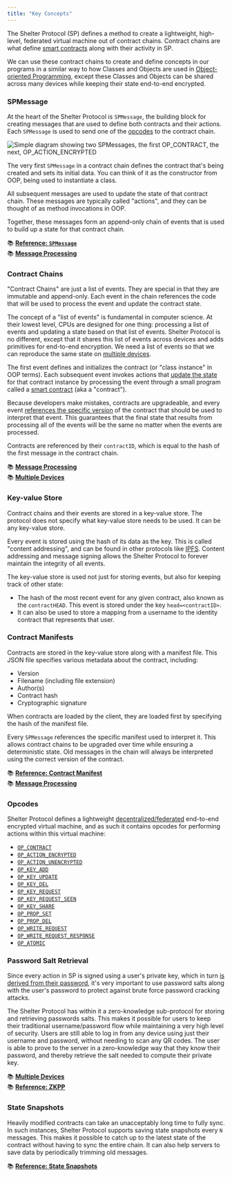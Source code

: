 ```yaml
---
title: "Key Concepts"
---
```


The Shelter Protocol (SP) defines a method to create a lightweight, high-level, federated virtual machine out of contract chains. Contract chains are what define [smart contracts](https://en.wikipedia.org/wiki/Smart_contract) along with their activity in SP.

We can use these contract chains to create and define concepts in our programs in a similar way to how Classes and Objects are used in [Object-oriented Programming](https://en.wikipedia.org/wiki/Object-oriented_programming), except these Classes and Objects can be shared across many devices while keeping their state end-to-end encrypted.

### SPMessage

At the heart of the Shelter Protocol is `SPMessage`, the building block for creating messages that are used to define both contracts and their actions. Each `SPMessage` is used to send one of the [opcodes](#opcodes) to the contract chain.

<img src={spmessageRef} alt="Simple diagram showing two SPMessages, the first OP_CONTRACT, the next, OP_ACTION_ENCRYPTED" class="center" />

The very first `SPMessage` in a contract chain defines the contract that's being created and sets its initial data. You can think of it as the constructor from OOP, being used to instantiate a class.

All subsequent messages are used to update the state of that contract chain. These messages are typically called "actions", and they can be thought of as method invocations in OOP.

Together, these messages form an append-only chain of events that is used to build up a state for that contract chain.

📚 [**Reference: `SPMessage`**](/en/spmessage)\
📚 [**Message Processing**](/en/message-processing)

### Contract Chains

"Contract Chains" are just a list of events. They are special in that they are immutable and append-only. Each event in the chain references the code that will be used to process the event and update the contract state.

The concept of a "list of events" is fundamental in computer science. At their lowest level, CPUs are designed for one thing: processing a list of events and updating a state based on that list of events. Shelter Protocol is no different, except that it shares this list of events across devices and adds primitives for end-to-end encryption. We need a list of events so that we can reproduce the same state on [multiple devices](/en/multi-device).

The first event defines and initializes the contract (or "class instance" in OOP terms). Each subsequent event invokes actions that [update the state](/en/message-processing) for that contract instance by processing the event through a small program called a [smart contract](https://en.wikipedia.org/wiki/Smart_contract) (aka a "contract").

Because developers make mistakes, contracts are upgradeable, and every event [references the specific version](#contract-manifests) of the contract that should be used to interpret that event. This guarantees that the final state that results from processing all of the events will be the same no matter when the events are processed.

Contracts are referenced by their `contractID`, which is equal to the hash of the first message in the contract chain.

📚 [**Message Processing**](/en/message-processing)\
📚 [**Multiple Devices**](/en/multi-device)

### Key-value Store

Contract chains and their events are stored in a key-value store. The protocol does not specify what key-value store needs to be used. It can be any key-value store.

Every event is stored using the hash of its data as the key. This is called "content addressing", and can be found in other protocols like [IPFS](https://en.wikipedia.org/wiki/InterPlanetary_File_System). Content addressing and message signing allows the Shelter Protocol to forever maintain the integrity of all events.

The key-value store is used not just for storing events, but also for keeping track of other state:

- The hash of the most recent event for any given contract, also known as the `contractHEAD`. This event is stored under the key `head=<contractID>`.
- It can also be used to store a mapping from a username to the identity contract that represents that user.

### Contract Manifests

Contracts are stored in the key-value store along with a manifest file. This JSON file specifies various metadata about the contract, including:

- Version
- Filename (including file extension)
- Author(s)
- Contract hash
- Cryptographic signature

When contracts are loaded by the client, they are loaded first by specifying the hash of the manifest file.

Every `SPMessage` references the specific manifest used to interpret it. This allows contract chains to be upgraded over time while ensuring a deterministic state. Old messages in the chain will always be interpreted using the correct version of the contract.

📚 [**Reference: Contract Manifest**](/en/contract-manifests)\
📚 [**Message Processing**](/en/message-processing)

### Opcodes

Shelter Protocol defines a lightweight [decentralized/federated](/en/federation) end-to-end encrypted virtual machine, and as such it contains opcodes for performing actions within this virtual machine:

- [`OP_CONTRACT`](/en/opcodes#op_contract)
- [`OP_ACTION_ENCRYPTED`](/en/opcodes#op_action_encrypted)
- [`OP_ACTION_UNENCRYPTED`](/en/opcodes#op_action_unencrypted)
- [`OP_KEY_ADD`](/en/opcodes#op_key_add)
- [`OP_KEY_UPDATE`](/en/opcodes#op_key_update)
- [`OP_KEY_DEL`](/en/opcodes#op_key_del)
- [`OP_KEY_REQUEST`](/en/opcodes#op_key_request)
- [`OP_KEY_REQUEST_SEEN`](/en/opcodes#op_key_request_seen)
- [`OP_KEY_SHARE`](/en/opcodes#op_key_share)
- [`OP_PROP_SET`](/en/opcodes#op_prop_set)
- [`OP_PROP_DEL`](/en/opcodes#op_prop_del)
- [`OP_WRITE_REQUEST`](/en/opcodes#op_write_request)
- [`OP_WRITE_REQUEST_RESPONSE`](/en/opcodes#op_write_request_response)
- [`OP_ATOMIC`](/en/opcodes#op_atomic)

### Password Salt Retrieval

Since every action in SP is signed using a user's private key, which in turn [is derived from their password](/en/multi-device), it's very important to use password salts along with the user's password to protect against brute force password cracking attacks.

The Shelter Protocol has within it a zero-knowledge sub-protocol for storing and retrieving passwords salts. This makes it possible for users to keep their traditional username/password flow while maintaining a very high level of security. Users are still able to log in from any device using just their username and password, without needing to scan any QR codes. The user is able to prove to the server in a zero-knowledge way that they know their password, and thereby retrieve the salt needed to compute their private key.

📚 [**Multiple Devices**](/en/multi-device) \
📚 [**Reference: ZKPP**](/en/zkpp)

### State Snapshots

Heavily modified contracts can take an unacceptably long time to fully sync. In such instances, Shelter Protocol supports saving state snapshots every `N` messages. This makes it possible to catch up to the latest state of the contract without having to sync the entire chain. It can also help servers to save data by periodically trimming old messages.

📚 [**Reference: State Snapshots**](/en/state-snapshots)
